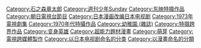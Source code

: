 {{DEFAULTSORT:Inazuman}}

[[Category:石之森章太郎|Category:石之森章太郎]]
[[Category:週刊少年Sunday|Category:週刊少年Sunday]]
[[Category:东映特摄作品|Category:东映特摄作品]]
[[Category:朝日電視台節目|Category:朝日電視台節目]]
[[Category:日本漫画改编日本电视剧|Category:日本漫画改编日本电视剧]]
[[Category:1973年電視劇集|Category:1973年電視劇集]]
[[Category:1970年代特攝作品|Category:1970年代特攝作品]]
[[Category:幼稚園_(雜誌)|Category:幼稚園 (雜誌)]]
[[Category:特摄跨界作品|Category:特摄跨界作品]]
[[Category:变身英雄|Category:变身英雄]]
[[Category:超能力題材漫畫|Category:超能力題材漫畫]]
[[Category:萌芽|Category:萌芽]]
[[Category:電視跨媒體製作|Category:電視跨媒體製作]]
[[Category:以日本电视剧命名的分类|Category:以日本电视剧命名的分类]]
[[Category:以漫畫命名的分類|Category:以漫畫命名的分類]]